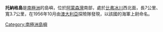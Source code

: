 {{coord|67|6|S|50|18|E|display=title}}

'''托納格島'''是[[南極洲|南極洲]]的島嶼，位於[[阿蒙森灣_(南極洲)|阿蒙森灣]]南部，處於[[比弗冰川|比弗冰川]]西北面，長7公里、寬3.7公里，在1956年10月由[[澳大利亞|澳大利亞]]探險隊發現，以該國的海軍上尉命名。

{{Antarctica-geo-stub}}
[[Category:南極洲島嶼|Category:南極洲島嶼]]